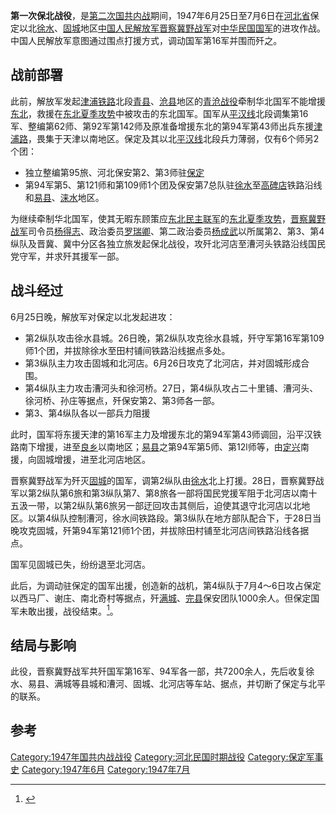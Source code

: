 {{Infobox Military Conflict|
campaign=國共內戰|
image=|
caption=|
conflict=第一次保北战役|
partof=[[第二次国共内战|第二次国共内战]]|
date=1947年6月25日至7月6日|
place=[[河北省_(中華民國)|河北省]][[保定市|保定市]]以北|
result=解放军在占领固城后退出战场|
combatant1=[[File:People's_Liberation_Army_Flag_of_the_People's_Republic_of_China.svg|22px]] [[中国人民解放军|中国人民解放军]]华北野战军第2、第3、第4纵队及晋冀、冀中分区各独立旅|
combatant2=[[File:Flag_of_the_Republic_of_China_Army.svg|22px]] [[中華民國國軍|中華民國國軍]]第16军、第43师、第5师、第121师|
commander1=[[File:People's_Liberation_Army_Flag_of_the_People's_Republic_of_China.svg|22px]] [[杨成武|杨成武]]|
commander2=[[File:Flag_of_the_Republic_of_China_Army.svg|22px]] [[傅作义|傅作义]]|
strength1=|
strength2=|
casualties1=|
casualties2=|
}}
'''第一次保北战役'''，是[[第二次国共内战|第二次国共内战]]期间，1947年6月25日至7月6日在[[河北省_(中華民國)|河北省]]保定以北[[徐水|徐水]]、[[固城|固城]]地区[[中国人民解放军|中国人民解放军]][[晋察冀野战军|晋察冀野战军]]对[[中华民国国军|中华民国国军]]的进攻作战。中国人民解放军意图通过围点打援方式，调动国军第16军并围而歼之。

==战前部署==
此前，解放军发起[[津浦铁路|津浦铁路]]北段[[青县|青县]]、[[沧县|沧县]]地区的[[青沧战役|青沧战役]]牵制华北国军不能增援[[中国东北|东北]]，救援在[[东北夏季攻势|东北夏季攻势]]中被攻击的东北国军。国军从[[平汉线|平汉线]]北段调集第16军、整编第62师、第92军第142师及原准备增援东北的第94军第43师出兵东援[[津浦路|津浦路]]，畏集于天津以南地区。保定及其以北[[平汉线|平汉线]]北段兵力薄弱，仅有6个师另2个团：
*独立整编第95旅、河北保安第2、第3师驻[[保定|保定]]
*第94军第5、第121师和第109师1个团及保安第7总队驻[[徐水|徐水]]至[[高碑店|高碑店]]铁路沿线和[[易县|易县]]、[[涞水|涞水]]地区。

为继续牵制华北国军，使其无暇东顾策应[[东北民主联军|东北民主联军]]的[[东北夏季攻势|东北夏季攻势]]，[[晋察冀野战军|晋察冀野战军]]司令员[[杨得志|杨得志]]、政治委员[[罗瑞卿|罗瑞卿]]、第二政治委员[[杨成武|杨成武]]以所属第2、第3、第4纵队及晋冀、冀中分区各独立旅发起保北战役，攻歼北河店至漕河头铁路沿线国民党守军，并求歼其援军一部。

==战斗经过==
6月25日晚，解放军对保定以北发起进攻：
* 第2纵队攻击徐水县城。26日晚，第2纵队攻克徐水县城，歼守军第16军第109师1个团，并拔除徐水至田村铺间铁路沿线据点多处。
* 第3纵队主力攻击固城和北河店。6月26日攻克了北河店，并对固城形成合围。
* 第4纵队主力攻击漕河头和徐河桥。27日，第4纵队攻占二十里铺、漕河头、徐河桥、孙庄等据点，歼保安第2、第3师各一部。
* 第3、第4纵队各以一部兵力阻援

此时，国军将东援天津的第16军主力及增援东北的第94军第43师调回，沿平汉铁路南下增援，进至[[良乡|良乡]]以南地区；[[易县|易县]]之第94军第5师、第12l师等，由[[定兴|定兴]]南援，向固城增援，进至北河店地区。

晋察冀野战军为歼灭[[固城|固城]]的国军，调第2纵队由[[徐水|徐水]]北上打援。28日，晋察冀野战军以第2纵队第6旅和第3纵队第7、第8旅各一部将国民党援军阻于北河店以南十五汲一带，以第2纵队第6旅另一部迂回攻击其侧后，迫使其退守北河店以北地区。以第4纵队控制漕河，徐水间铁路段。第3纵队在地方部队配合下，于28日当晚攻克固城，歼第94军第121师1个团，并拔除田村铺至北河店间铁路沿线各据点。

国军见固城已失，纷纷退至北河店。

此后，为调动驻保定的国军出援，创造新的战机，第4纵队于7月4～6日攻占保定以西马厂、谢庄、南北奇村等据点，歼[[满城|满城]]、[[完县|完县]]保安团队1000余人。但保定国军未敢出援，战役结束。<ref>{{cite book|author=王清魁|title=《中国人民解放军战役集成》|year=1987|publisher=北京：解放军出版社|pages=373页}}</ref>。

==结局与影响==
此役，晋察冀野战军共歼国军第16军、94军各一部，共7200余人，先后收复徐水、易县、满城等县城和漕河、固城、北河店等车站、据点，并切断了保定与北平的联系。
==参考==
{{reflist}}
{{第二次国共内战}}

[[Category:1947年国共内战战役|Category:1947年国共内战战役]]
[[Category:河北民国时期战役|Category:河北民国时期战役]]
[[Category:保定军事史|Category:保定军事史]]
[[Category:1947年6月|Category:1947年6月]]
[[Category:1947年7月|Category:1947年7月]]
